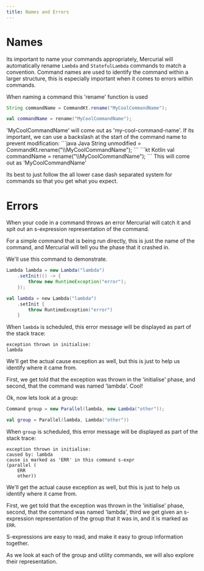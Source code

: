 ```yaml
---
title: Names and Errors
---
```

# Names
Its important to name your commands appropriately, Mercurial will automatically
rename `Lambda` and `StatefulLambda` commands to match a convention. Command
names are used to identify the command within a larger structure, this is
especially important when it comes to errors within commands.

When naming a command this 'rename' function is used
<CodeGroup>
```java Java
String commandName = CommandKt.rename("MyCoolCommandName");
```
```kt Kotlin
val commandName = rename("MyCoolCommandName");
```
</CodeGroup>
'MyCoolCommandName' will come out as 'my-cool-command-name'. If its
important, we can use a backslash at the start of the command name to prevent
modification:
<CodeGroup>
```java Java
String unmodified = CommandKt.rename("\\MyCoolCommandName");
```
```kt Kotlin
val commandName = rename("\\MyCoolCommandName");
```
</CodeGroup>
This will come out as 'MyCoolCommandName'

Its best to just follow the all lower case dash separated system for commands so
that you get what you expect.

# Errors
When your code in a command throws an error Mercurial will catch it and spit out
an s-expression representation of the command.

For a simple command that is being run directly, this is just the name of the
command, and Mercurial will tell you the phase that it crashed in.

We'll use this command to demonstrate.
<CodeGroup>
```java Java
Lambda lambda = new Lambda("lambda")
	.setInit(() -> {
		throw new RuntimeException("error");
	});
```
```kt Kotlin
val lambda = new Lambda("lambda")
	.setInit {
		throw RuntimeException("error")
	}
```
</CodeGroup>

When `lambda` is scheduled, this error message will be displayed as part of the
stack trace:
```
exception thrown in initialise:
lambda
```
We'll get the actual cause exception as well, but this is just to help us
identify where it came from.

First, we get told that the exception was thrown in the 'initialise' phase, and
second, that the command was named 'lambda'. Cool!

Ok, now lets look at a group:
<CodeGroup>
```java Java
Command group = new Parallel(lambda, new Lambda("other"));
```
```kt Kotlin
val group = Parallel(lambda, Lambda("other"))
```
</CodeGroup>

When `group` is scheduled, this error message will be displayed as part of the
stack trace:
```
exception thrown in initialise:
caused by: lambda
cause is marked as 'ERR' in this command s-expr
(parallel (
	ERR
	other))
```
We'll get the actual cause exception as well, but this is just to help us
identify where it came from.

First, we get told that the exception was thrown in the 'initialise' phase,
second, that the command was named 'lambda', third we get given an s-expression
representation of the group that it was in, and it is marked as `ERR`.

S-expressions are easy to read, and make it easy to group information together.

As we look at each of the group and utility commands, we will also explore their
representation.
